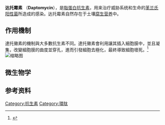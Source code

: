{{expand|time=2017-12-24T17:29:08+00:00}}
{{medical}}
{{Drugbox
| Verifiedfields = changed
| verifiedrevid = 457630808
| IUPAC_name = ''N''-decanoyl-L-tryptophyl-L-asparaginyl-L-aspartyl-L-threonylglycyl-<BR>L-ornithyl-L-aspartyl-D-alanyl-L-aspartylglycyl-D-seryl-''threo'' -3-methyl-L-glutamyl-3-anthraniloyl-L-alanine[egr]<sub>1</sub>-lactone
| image = Daptomycin Ball et al.svg
| width = 300px

<!--Clinical data-->
| tradename = Cubicin
| Drugs.com = {{drugs.com|monograph|daptomycin}}
| pregnancy_US = B
| legal_US = Rx-only
| routes_of_administration = [[静脉注射|静脉注射]]

<!--Pharmacokinetic data-->
| bioavailability = n/a
| protein_bound = 90–95%
| metabolism = 肾 (推测)<ref>{{cite journal | author = Woodworth JR, Nyhart EH, Brier GL, Wolny JD, Black HR | title = Single-dose pharmacokinetics and antibacterial activity of daptomycin, a new lipopeptide antibiotic, in healthy volunteers | journal = Antimicrob Agents Chemother. | volume = 36 | issue = 2 | pages = 318–25 | date = February 1992 | pmid = 1318678 | pmc = 188435 | url = http://aac.asm.org/cgi/pmidlookup?view = long&pmid = 1318678 | doi = 10.1128/aac.36.2.318 }}{{dead link|date=2018年4月 |bot=InternetArchiveBot |fix-attempted=yes }}</ref>
| elimination_half-life = 7–11 h (对肾功能不全者可达28h)
| excretion = [[肾|尿液]] (78%; 未经代谢排出); 粪便 (5.7%)

<!--Identifiers-->
| CASNo_Ref = {{cascite|correct|CAS}}
| CAS_number_Ref = {{cascite|correct|??}}
| CAS_number = 103060-53-3
| ATC_prefix = J01
| ATC_suffix = XX09
| PubChem = 16129629
| DrugBank_Ref = {{drugbankcite|correct|drugbank}}
| DrugBank = DB00080
| ChemSpiderID_Ref = {{chemspidercite|correct|chemspider}}
| ChemSpiderID = 10482098
| UNII_Ref = {{fdacite|correct|FDA}}
| UNII = NWQ5N31VKK
| KEGG_Ref = {{keggcite|changed|kegg}}
| KEGG = D01080
| ChEMBL_Ref = {{ebicite|changed|EBI}}
| ChEMBL = 508162

<!--Chemical data-->
| C=72 | H=101 | N=17 | O=26 
| molecular_weight = 1619.7086 g/mol
<!-- | InChI = 1/C72H101N17O26/c1-5-6-7-8-9-10-11-22-53(93)81-44(25-38-31-76-42-20-15-13-17-39(38)42)66(108)84-45(27-52(75)92)67(109)86-48(30-59(102)103)68(110)89-61-37(4)115-72(114)49(26-51(91)40-18-12-14-19-41(40)74)87-71(113)60(35(2)24-56(96)97)88-69(111)50(34-90)82-55(95)32-77-63(105)46(28-57(98)99)83-62(104)36(3)79-65(107)47(29-58(100)101)85-64(106)43(21-16-23-73)80-54(94)33-78-70(61)112/h12-15,17-20,31,35-37,43-50,60-61,76,90H,5-11,16,21-30,32-34,73-74H2,1-4H3,(H2,75,92)(H,77,105)(H,78,112)(H,79,107)(H,80,94)(H,81,93)(H,82,95)(H,83,104)(H,84,108)(H,85,106)(H,86,109)(H,87,113)(H,88,111)(H,89,110)(H,96,97)(H,98,99)(H,100,101)(H,102,103)/t35-,36-,37-,43+,44+,45+,46+,47+,48+,49+,50-,60+,61+/m1/s1 -->
| InChIKey = DOAKLVKFURWEDJ-RWDRXURGBK
| StdInChI_Ref = {{stdinchicite|changed|chemspider}}
<!-- | StdInChI = 1S/C72H101N17O26/c1-5-6-7-8-9-10-11-22-53(93)81-44(25-38-31-76-42-20-15-13-17-39(38)42)66(108)84-45(27-52(75)92)67(109)86-48(30-59(102)103)68(110)89-61-37(4)115-72(114)49(26-51(91)40-18-12-14-19-41(40)74)87-71(113)60(35(2)24-56(96)97)88-69(111)50(34-90)82-55(95)32-77-63(105)46(28-57(98)99)83-62(104)36(3)79-65(107)47(29-58(100)101)85-64(106)43(21-16-23-73)80-54(94)33-78-70(61)112/h12-15,17-20,31,35-37,43-50,60-61,76,90H,5-11,16,21-30,32-34,73-74H2,1-4H3,(H2,75,92)(H,77,105)(H,78,112)(H,79,107)(H,80,94)(H,81,93)(H,82,95)(H,83,104)(H,84,108)(H,85,106)(H,86,109)(H,87,113)(H,88,111)(H,89,110)(H,96,97)(H,98,99)(H,100,101)(H,102,103)/t35-,36-,37-,43+,44+,45+,46+,47+,48+,49+,50-,60+,61+/m1/s1 -->
| StdInChIKey_Ref = {{stdinchicite|correct|chemspider}}
| StdInChIKey = DOAKLVKFURWEDJ-RWDRXURGSA-N
}}
{{Infobox protein family
| Symbol = 
| Name = 
| image = 
| width = 
| caption = 
| Pfam = 
| Pfam_clan =  
| InterPro = 
| SMART = 
| PROSITE = 
| MEROPS = 
| SCOP = 
| TCDB = 1.D.15
| OPM family = 172
| OPM protein = 1t5n
| CAZy = 
| CDD = 
}}

'''达托霉素''' （'''Daptomycin'''），是[[脂蛋白|脂蛋白]][[抗生素|抗生素]]，用来治疗威胁系统和生命的[[革兰氏阳性菌|革兰氏阳性菌]]所造成的感染。达托霉素自然存在于土壤[[腐生营养|腐生营养]]{{tsl|en|Streptomyces roseosporus|玫瑰孢链霉菌}}中。

== 作用機制 ==
達托黴素的機制與大多數抗生素不同。達托黴素會利用{{tsl|en|Phosphatidylglycerol|磷酸醯甘油}}讓其插入細胞膜中，並且凝集，改變細胞膜的曲度並穿孔，進而引發細胞去極化，最終導致細胞壞死。<ref name="Pogliano 2012">{{cite journal|title=Daptomycin-mediated reorganization of membrane architecture causes mislocalization of essential cell division proteins|url=https://archive.org/details/sim_journal-of-bacteriology_2012-09_194_17/page/4494|date=September 2012|journal=Journal of Bacteriology|issue=17|doi=10.1128/JB.00011-12|volume=194|pages=4494–504|pmc=3415520|pmid=22661688|vauthors=Pogliano J, Pogliano N, Silverman JA}}</ref>
[[File:Mechanism_of_Daptomycin_Action.jpg|缩略图]]
==微生物学==
{{fact|达托霉素仅对[[革兰氏阳性菌|革兰氏阳性菌]]具有杀菌作用。 它已被证明对肠球菌(包括耐糖肽的肠球菌(GRE))，葡萄球菌（包括[[耐甲氧西林金黄色葡萄球菌|耐甲氧西林的金黄色葡萄球菌]]），[[链球菌|链球菌]]，[[棒状杆菌|棒状杆菌]]和静止期[[伯氏疏螺旋体|伯氏疏螺旋体]]持留细菌具有体外活性。}}

==参考资料==
{{Reflist}}

[[Category:抗生素|Category:抗生素]]
[[Category:環肽|Category:環肽]]